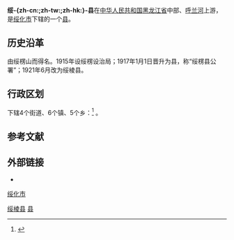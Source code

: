{{Infobox China County
| county = 绥棱县
| usedname = 
| nameorigin = 由绥楞山而得名
| Photo = 
| Photoname = 
| map =
| map_caption = 
| Pinyin =  Suílíng Xiàn
| Belong = [[黑龙江省|黑龙江省]][[绥化市|绥化市]]
| Types = [[县|县]]
| admincode =  231226
| founded = 1921年6月
| seat = [[绥棱镇|绥棱镇]]
| officerTitle = 
| officer = 
| officerTitle2 = 
| officer2 = 
| division = 24
| town = 11
| township = 9
| subdistrict = 4
| dialect = 
| post code = 152200
| phone code = 455
| coordinate = 
| area = 4506
| area land = 
| area water = 
| census yr = 
| pop = 33万人
| density =  
| GDP = 
| GDP_as_of = 
| GDPPC = 
| carlicense = 黑M
| web = www.suiling.gov.cn
| web_title = 绥棱县政府网
}}

'''绥-{zh-cn:{{ruby-py|棱|líng}};zh-tw:{{ruby-py|稜|ㄌㄧㄥˊ}};zh-hk:{{ruby-py|稜|ling<sup>4</sup>}}}-县'''在[[中华人民共和国|中华人民共和国]][[黑龙江省|黑龙江省]]中部、[[呼兰河|呼兰河]]上游，是[[绥化市|绥化市]]下辖的一个[[县|县]]。

==历史沿革==
由绥楞山而得名。1915年设绥楞设治局；1917年1月1日晋升为县，称“绥楞县公署”；1921年6月改为绥棱县。

== 行政区划 ==
下辖4个街道、6个镇、5个乡：<ref>{{PRC admin/ref sgc|23/12/26/000/000}}</ref>
{{PRC admin/children|23/12/26/000/000}}。

== 参考文献 ==
{{reflist}}

== 外部链接 ==
* {{Official website|http://www.suiling.gov.cn/|name=绥棱县人民政府}}

{{黑龙江省绥化市绥棱县行政区划}}
{{绥化市行政区划}}
{{黑龙江行政区划}}

[[Category:绥棱县|]]
[[Category:绥化区县市|县]]
[[category:黑龙江省县份|绥化市]]